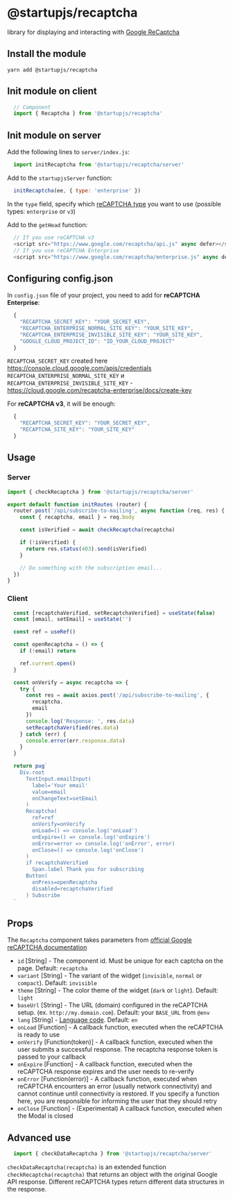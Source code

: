 
# @startupjs/recaptcha

library for displaying and interacting with [Google ReCaptcha](https://www.google.com/recaptcha/about/)

## Install the module

`yarn add @startupjs/recaptcha`

## Init module on client

```js
  // Component
  import { Recaptcha } from '@startupjs/recaptcha'
```

## Init module on server

Add the following lines to `server/index.js`:
```js
  import initRecaptcha from '@startupjs/recaptcha/server'
```
Add to the `startupjsServer` function:
```js
  initRecaptcha(ee, { type: 'enterprise' })
```
In the `type` field, specify which [reCAPTCHA type](https://www.google.com/recaptcha/about) you want to use (possible types: `enterprise` or `v3`)

Add to the `getHead` function:
```js
  // If you use reCAPTCHA v3
  <script src="https://www.google.com/recaptcha/api.js" async defer></script>
  // If you use reCAPTCHA Enterprise
  <script src="https://www.google.com/recaptcha/enterprise.js" async defer></script>
```

## Configuring config.json

In `config.json` file of your project, you need to add for **reCAPTCHA Enterprise**:

```js
  {
    "RECAPTCHA_SECRET_KEY": "YOUR_SECRET_KEY",
    "RECAPTCHA_ENTERPRISE_NORMAL_SITE_KEY": "YOUR_SITE_KEY",
    "RECAPTCHA_ENTERPRISE_INVISIBLE_SITE_KEY": "YOUR_SITE_KEY",
    "GOOGLE_CLOUD_PROJECT_ID": "ID_YOUR_CLOUD_PROJECT"
  }
```
`RECAPTCHA_SECRET_KEY` created here https://console.cloud.google.com/apis/credentials
`RECAPTCHA_ENTERPRISE_NORMAL_SITE_KEY` и `RECAPTCHA_ENTERPRISE_INVISIBLE_SITE_KEY` - https://cloud.google.com/recaptcha-enterprise/docs/create-key

For **reCAPTCHA v3**, it will be enough:
```js
  {
    "RECAPTCHA_SECRET_KEY": "YOUR_SECRET_KEY",
    "RECAPTCHA_SITE_KEY": "YOUR_SITE_KEY"
  }
```

## Usage

### Server
```js
import { checkRecaptcha } from '@startupjs/recaptcha/server'

export default function initRoutes (router) {
  router.post('/api/subscribe-to-mailing', async function (req, res) {
    const { recaptcha, email } = req.body

    const isVerified = await checkRecaptcha(recaptcha)

    if (!isVerified) {
      return res.status(403).send(isVerified)
    }

    // Do something with the subscription email...
  })
}
```

### Client
```jsx example
  const [recaptchaVerified, setRecaptchaVerified] = useState(false)
  const [email, setEmail] = useState('')

  const ref = useRef()

  const openRecaptcha = () => {
    if (!email) return

    ref.current.open()
  }

  const onVerify = async recaptcha => {
    try {
      const res = await axios.post('/api/subscribe-to-mailing', {
        recaptcha,
        email
      })
      console.log('Response: ', res.data)
      setRecaptchaVerified(res.data)
    } catch (err) {
      console.error(err.response.data)
    }
  }

  return pug`
    Div.root
      TextInput.emailInput(
        label='Your email'
        value=email
        onChangeText=setEmail
      )
      Recaptcha(
        ref=ref
        onVerify=onVerify
        onLoad=() => console.log('onLoad')
        onExpire=() => console.log('onExpire')
        onError=error => console.log('onError', error)
        onClose=() => console.log('onClose')
      )
      if recaptchaVerified
        Span.label Thank you for subscribing
      Button(
        onPress=openRecaptcha
        disabled=recaptchaVerified
      ) Subscribe
  `
```

## Props

The `Recaptcha` component takes parameters from [official Google reCAPTCHA documentation](https://developers.google.com/recaptcha/docs/invisible#config)

 - `id` [String] - The component id. Must be unique for each captcha on the page. Default: `recaptcha`
 - `variant` [String] - The variant of the widget (`invisible`, `normal` or `compact`). Default: `invisible`
 - `theme` [String] - The color theme of the widget (`dark` or `light`). Default: `light`
 - `baseUrl` [String] - The URL (domain) configured in the reCAPTCHA setup. (ex. `http://my.domain.com`). Default: your `BASE_URL` from `@env`
 - `lang` [String] - [Language code](https://developers.google.com/recaptcha/docs/language). Default: `en`
 - `onLoad` [Function] - A callback function, executed when the reCAPTCHA is ready to use
 - `onVerify` [Function(token)] - A callback function, executed when the user submits a successful response. The recaptcha response token is passed to your callback
 - `onExpire` [Function] - A callback function, executed when the reCAPTCHA response expires and the user needs to re-verify
 - `onError` [Function(error)] - A callback function, executed when reCAPTCHA encounters an error (usually network connectivity) and cannot continue until connectivity is restored. If you specify a function here, you are responsible for informing the user that they should retry
 - `onClose` [Function] - (Experimental) A callback function, executed when the Modal is closed

## Advanced use

```js
  import { checkDataRecaptcha } from '@startupjs/recaptcha/server'
```

`checkDataRecaptcha(recaptcha)` is an extended function `checkRecaptcha(recaptcha)` that returns an object with the original Google API response. Different reCAPTCHA types return different data structures in the response.
